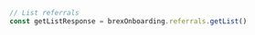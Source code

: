 ```typescript index.ts
// List referrals
const getListResponse = brexOnboarding.referrals.getList()
```
